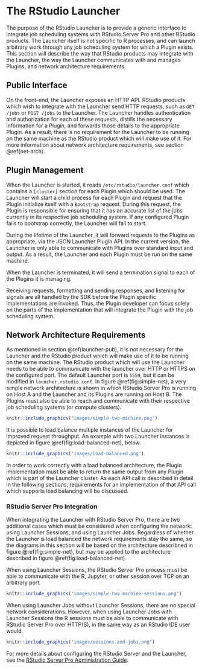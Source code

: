 # The RStudio Launcher {#launcher}

The purpose of the RStudio Launcher is to provide a generic interface to integrate job scheduling systems with RStudio Server Pro and other RStudio products. The Launcher itself is not specific to R processes, and can launch arbitrary work through any job scheduling system for which a Plugin  exists. This section will describe the way that RStudio products may integrate with the Launcher, the way the Launcher communicates with and manages Plugins, and network architecture requirements.

## Public Interface {#launcher-pub}

On the front-end, the Launcher exposes an HTTP API. RStudio products which wish to integrate with the Launcher send HTTP requests, such as `GET /jobs` or `POST /jobs` to the Launcher. The Launcher handles authentication and authorization for each of these requests, distills the necessary information for a Plugin, and forwards those details to the appropriate Plugin. As a result, there is no requirement for the Launcher to be running on the same machine as the RStudio product which will make use of it. For more information about network architecture requirements, see section \@ref(net-arch).

## Plugin Management {#plugin-mgmt}

When the Launcher is started, it reads `/etc/rstudio/launcher.conf` which contains a `[cluster]` section for each Plugin which should be used. The Launcher will start a child process for each Plugin and request that the Plugin initialize itself with a `Bootstrap` request. During this request, the Plugin is responsible for ensuring that it has an accurate list of the jobs currently in its respective job scheduling system. If any configured Plugin fails to bootstrap correctly, the Launcher will fail to start. 

During the lifetime of the Launcher, it will forward requests to the Plugins as appropriate, via the JSON Launcher Plugin API. In the current version, the Launcher is only able to communicate with Plugins over standard input and output. As a result, the Launcher and each Plugin must be run on the same machine.

When the Launcher is terminated, it will send a termination signal to each of the Plugins it is managing.

Receiving requests, formatting and sending responses, and listening for signals are all handled by the SDK before the Plugin specific implementations are invoked. Thus, the Plugin developer can focus solely on the parts of the implementation that will integrate the Plugin with the job scheduling system.

## Network Architecture Requirements {#net-arch}

As mentioned in section \@ref(launcher-pub), it is not necessary for the Launcher and the RStudio product which will make use of it to be running on the same machine. The RStudio product which will use the Launcher needs to be able to communicate with the launcher over HTTP or HTTPS on the configured port. The default Launcher port is `5559`, but it can be modified in `launcher.rstudio.conf`. In figure \@ref(fig:simple-net), a very simple network architecture is shown in which RStudio Server Pro is running on Host A and the Launcher and its Plugins are running on Host B. The Plugins must also be able to reach and communicate with their respective job scheduling systems (or compute clusters).

```r
knitr::include_graphics("images/simple-two-machine.png")
```

It is possible to load balance multiple instances of the Launcher for improved request throughput. An example with two Launcher instances is depicted in figure \@ref(fig:load-balanced-net), below.

```r
knitr::include_graphics("images/load-balanced.png")
```

In order to work correctly with a load balanced architecture, the Plugin implementation must be able to return the same output from any Plugin which is part of the Launcher cluster. As each API call is described in detail in the following sections, requirements for an implementation of that API call which supports load balancing will be discussed.

### RStudio Server Pro Integration

When integrating the Launcher with RStudio Server Pro, there are two additional cases which must be considered when configuring the network: using Launcher Sessions, and using Launcher Jobs. Regardless of whether the Launcher is load balanced the network requirements stay the same, so the diagrams in this section will be based on the architecture describned in figure \@ref(fig:simple-net), but may be applied to the architecture described in figure \@ref(fig:load-balanced-net).

When using Launcher Sessions, the RStudio Server Pro process must be able to communicate with the R, Jupyter, or other session over TCP on an arbitrary port.

```r
knitr::include_graphics("images/simple-two-machine-sessions.png")
```

When using Launcher Jobs without Launcher Sessions, there are no special network considerations. However, when using Launcher Jobs with Launcher Sessions the R sessions must be able to communicate with RStudio Server Pro over HTTP(S), in the same way as an RStudio IDE user would.

```r
knitr::include_graphics("images/sessions-and-jobs.png")
```

For more details about configuring the RStudio Server and the Launcher, see the [RStudio Server Pro Administration Guide](https://docs.rstudio.com/ide/server-pro/).